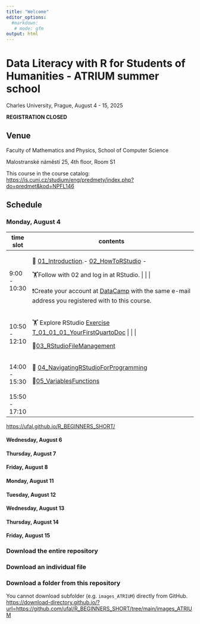 ```yaml
---
title: "Welcome"
editor_options:
  #markdown:
   # mode: gfm
output: html
---
```


# Data Literacy with R for Students of Humanities - ATRIUM summer school

Charles University, Prague, August 4 - 15, 2025

**REGISTRATION CLOSED**

## Venue

Faculty of Mathematics and Physics, School of Computer Science

Malostranské náměstí 25, 4th floor, Room S1

This course in the course catalog: <https://is.cuni.cz/studium/eng/predmety/index.php?do=predmet&kod=NPFL146>

## Schedule

### Monday, August 4

+---------------+--------------------------------------------------------------------------------------------------------------------------------------------------------------------------+
| time slot     | contents                                                                                                                                                                 |
+===============+==========================================================================================================================================================================+
| 9:00 - 10:30  | 🧭 [01_Introduction](https://ufal.github.io/R_BEGINNERS_SHORT/01_Introduction.html).- [02_HowToRStudio](https://ufal.github.io/R_BEGINNERS_SHORT/02_HowToRStudio.html) - |
|               |                                                                                                                                                                          |
|               | 🏋️Follow with 02 and log in at RStudio. \| \|                                                                                                                            |
|               |                                                                                                                                                                          |
|               | ❗Create your account at [DataCamp](%5Bhttps://www.datacamp.com/users/sign_up%5D(#0)) with the same e-mail address you registered with to this course.                   |
+---------------+--------------------------------------------------------------------------------------------------------------------------------------------------------------------------+
| 10:50 - 12:10 | 🏋️ Explore RStudio [Exercise T_01_01_01_YourFirstQuartoDoc](https://ufal.github.io/R_BEGINNERS_SHORT/EXERCISES/T_01_01_01_YourFirstQuartoDoc.html){.uri} \| \|           |
|               |                                                                                                                                                                          |
|               | 🧭[03_RStudioFileManagement](https://ufal.github.io/R_BEGINNERS_SHORT/03_RStudioFileManagement.html){.uri}                                                               |
+---------------+--------------------------------------------------------------------------------------------------------------------------------------------------------------------------+
| 14:00 - 15:30 | 🧭 [04_NavigatingRStudioForProgramming](https://ufal.github.io/R_BEGINNERS_SHORT/04_NavigatingRStudioForProgramming.html)                                                |
|               |                                                                                                                                                                          |
|               | 🧭[05_VariablesFunctions](https://ufal.github.io/R_BEGINNERS_SHORT/05_VariablesFunctions.html)                                                                           |
+---------------+--------------------------------------------------------------------------------------------------------------------------------------------------------------------------+
| 15:50 - 17:10 |                                                                                                                                                                          |
+---------------+--------------------------------------------------------------------------------------------------------------------------------------------------------------------------+

<https://ufal.github.io/R_BEGINNERS_SHORT/>

#### Wednesday, August 6

#### Thursday, August 7

#### Friday, August 8

#### Monday, August 11

#### Tuesday, August 12

#### Wednesday, August 13

#### Thursday, August 14

#### Friday, August 15

### Download the entire repository

### Download an individual file

### Download a folder from this repository

You cannot download subfolder (e.g. `images_ATRIUM`) directly from GitHub. <https://download-directory.github.io/?url=https://github.com/ufal/R_BEGINNERS_SHORT/tree/main/images_ATRIUM>
